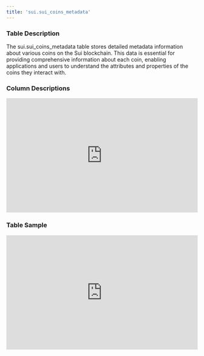 ```yaml
---
title: 'sui.sui_coins_metadata'
---
```


### Table Description
The sui.sui_coins_metadata table stores detailed metadata information about various coins on the Sui blockchain. This data is essential for providing comprehensive information about each coin, enabling applications and users to understand the attributes and properties of the coins they interact with.
### Column Descriptions

<div>
    <iframe
        src="http://127.0.0.1:3000/columns/sui.sui_coins_metadata"
        width="100%"
        height="300px"
        frameBorder="0"
        scrolling="no"
    ></iframe>
</div>

### Table Sample

<div>
    <iframe
        src="http://127.0.0.1:3000/data/sui.sui_coins_metadata"
        width="100%"
        height="300px"
        frameBorder="0"
        scrolling="no"
    ></iframe>
</div>